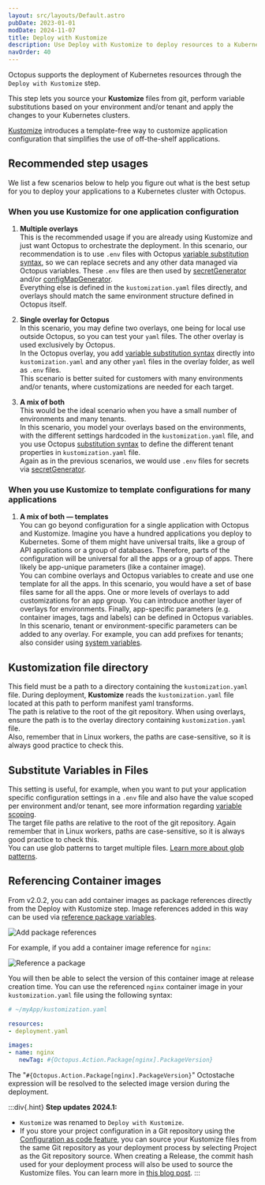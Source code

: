 ```yaml
---
layout: src/layouts/Default.astro
pubDate: 2023-01-01
modDate: 2024-11-07
title: Deploy with Kustomize
description: Use Deploy with Kustomize to deploy resources to a Kubernetes cluster.
navOrder: 40
---
```



Octopus supports the deployment of Kubernetes resources through the `Deploy with Kustomize` step.

This step lets you source your **Kustomize** files from git, perform variable substitutions based on your environment and/or tenant and apply the changes to your Kubernetes clusters.

[Kustomize](https://kustomize.io) introduces a template-free way to customize application configuration that simplifies the use of off-the-shelf applications.

## Recommended step usages

We list a few scenarios below to help you figure out what is the best setup for you to deploy your applications to a Kubernetes cluster with Octopus.

### When you use Kustomize for one application configuration

1. **Multiple overlays**  
   This is the recommended usage if you are already using Kustomize and just want Octopus to orchestrate the deployment.
   In this scenario, our recommendation is to use `.env` files with Octopus [variable substitution syntax](/docs/projects/variables/variable-substitutions), so we can replace secrets and any other data managed via Octopus variables. These `.env` files are then used by [secretGenerator](https://kubectl.docs.kubernetes.io/references/kustomize/builtins/#_secretgenerator_) and/or [configMapGenerator](https://kubectl.docs.kubernetes.io/references/kustomize/builtins/#_configmapgenerator_).  
   Everything else is defined in the `kustomization.yaml` files directly, and overlays should match the same environment structure defined in Octopus itself. 

2. **Single overlay for Octopus**  
   In this scenario, you may define two overlays, one being for local use outside Octopus, so you can test your `yaml` files. The other overlay is used exclusively by Octopus.  
   In the Octopus overlay, you add [variable substitution syntax](/docs/projects/variables/variable-substitutions) directly into `kustomization.yaml` and any other `yaml` files in the overlay folder, as well as `.env` files.  
   This scenario is better suited for customers with many environments and/or tenants, where customizations are needed for each target.

3. **A mix of both**  
   This would be the ideal scenario when you have a small number of environments and many tenants.  
   In this scenario, you model your overlays based on the environments, with the different settings hardcoded in the `kustomization.yaml` file, and you use Octopus [substitution syntax](/docs/projects/variables/variable-substitutions) to define the different tenant properties in `kustomization.yaml` file.  
   Again as in the previous scenarios, we would use `.env` files for secrets via [secretGenerator](https://kubectl.docs.kubernetes.io/references/kustomize/builtins/#_secretgenerator_).

### When you use Kustomize to template configurations for many applications

1. **A mix of both — templates**  
   You can go beyond configuration for a single application with Octopus and Kustomize. Imagine you have a hundred applications you deploy to Kubernetes. Some of them might have universal traits, like a group of API applications or a group of databases. Therefore, parts of the configuration will be universal for all the apps or a group of apps. There likely be app-unique parameters (like a container image).  
   You can combine overlays and Octopus variables to create and use one template for all the apps. In this scenario, you would have a set of base files same for all the apps. One or more levels of overlays to add customizations for an app group. You can introduce another layer of overlays for environments. Finally, app-specific parameters (e.g. container images, tags and labels) can be defined in Octopus variables.  
   In this scenario, tenant or environment-specific parameters can be added to any overlay. For example, you can add prefixes for tenants; also consider using [system variables](/docs/projects/variables/system-variables).

## Kustomization file directory

This field must be a path to a directory containing the `kustomization.yaml` file.
During deployment, **Kustomize** reads the `kustomization.yaml` file located at this path to perform manifest yaml transforms.  
The path is relative to the root of the git repository.
When using overlays, ensure the path is to the overlay directory containing `kustomization.yaml` file.  
Also, remember that in Linux workers, the paths are case-sensitive, so it is always good practice to check this. 

## Substitute Variables in Files

This setting is useful, for example, when you want to put your application specific configuration settings in a `.env` file and also have the value scoped per environment and/or tenant, see more information regarding [variable scoping](/docs/projects/variables#scoping-variables).  
The target file paths are relative to the root of the git repository.
Again remember that in Linux workers, paths are case-sensitive, so it is always good practice to check this.  
You can use glob patterns to target multiple files. [Learn more about glob patterns](/docs/deployments/kubernetes/glob-patterns).

## Referencing Container images

From v2.0.2, you can add container images as package references directly from the Deploy with Kustomize step. Image references added in this way can be used via [reference package variables](/docs/projects/variables/system-variables#reference-package-variables).

<Image
  src="/docs/deployments/kubernetes/kustomize/referenced-packages.png"
  alt="Add package references"
/>

For example, if you add a container image reference for `nginx`:

<Image
  src="/docs/deployments/kubernetes/kustomize/reference-a-package.png"
  alt="Reference a package"
/>

You will then be able to select the version of this container image at release creation time. You can use the referenced `nginx` container image in your `kustomization.yaml` file using the following syntax:

```yaml
# ~/myApp/kustomization.yaml

resources:
- deployment.yaml

images:
- name: nginx
   newTag: #{Octopus.Action.Package[nginx].PackageVersion}
```

The "`#{Octopus.Action.Package[nginx].PackageVersion}`" Octostache expression will be resolved to the selected image version during the deployment.

:::div{.hint}
**Step updates**
**2024.1:**
- `Kustomize` was renamed to `Deploy with Kustomize`.
- If you store your project configuration in a Git repository using the [Configuration as code feature](/docs/projects/version-control), you can source your Kustomize files from the same Git repository as your deployment process by selecting Project as the Git repository source. When creating a Release, the commit hash used for your deployment process will also be used to source the Kustomize files. You can learn more in [this blog post](https://octopus.com/blog/git-resources-in-deployments).
:::
